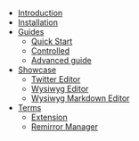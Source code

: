 - [Introduction](/introduction)
- [Installation](/install)
- [Guides](/guides)
  - [Quick Start](/guides/quickstart)
  - [Controlled](/guides/controlled)
  - [Advanced guide](/guides/advanced-guide)
- [Showcase](/showcase)
  - [Twitter Editor](/showcase/twitter)
  - [Wysiwyg Editor](/showcase/wysiwyg)
  - [Wysiwyg Markdown Editor](/showcase/wysiwyg-markdown)
- [Terms](/terms)
  - [Extension](/terms/extension)
  - [Remirror Manager](/terms/remirror-manager)
